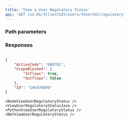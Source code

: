 ```yaml
---
title: 'View a User Regulatory Status'  
api: 'GET /v2.01/{ClientId}/users/{UserId}/regulatory'  
---
```


  

### Path parameters  

<UserId />  

### Responses  

<AccordionGroup><Accordion title="200" defaultOpen>  

<ActionCodeResponse />  

<ScopeBlockedResponse />  

<Id7Response />

</Accordion>

</AccordionGroup>  

<ResponseExample>  

```json 200  

{
    "ActionCode": "008701",
    "ScopeBlocked": {
        "Inflows": true,
        "Outflows": false
    },
    "Id": "146476890"
}  
 ```  

</ResponseExample>  

<RequestExample>  
  
    <NodeViewUserRegulatoryStatus />
    <ViewUserRegulatoryStatusJava />
    <PythonViewUserRegulatoryStatus />
    <NetViewUserRegulatoryStatus />
</RequestExample>